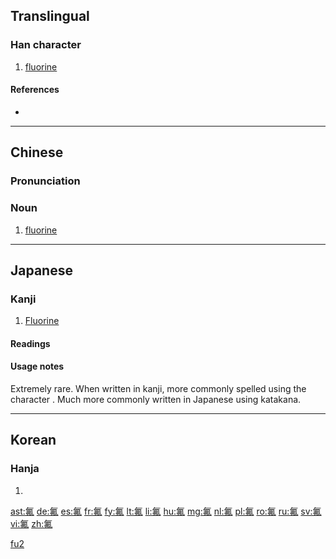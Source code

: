 ==Translingual==

===Han character===
{{Han char|rn=84|rad=气|as=05|sn=9|four=8051<sub>0</sub>|canj=人弓中中弓 (ONLLN)|ids=⿹[[气]][[弗]]}}

# [[fluorine]]

====References====
* {{Han ref|kx=0599.111|dkj=17058|hdz=32011.060|uh=6C1F|ud=27679|bh=AC74|bd=44148}}

----

==Chinese==
{{zh-forms}}

===Pronunciation===
{{zh-pron
|m=fú
|c=fat1
|mc=
|oc=
|ma=
|cat=n
}}

===Noun===
{{zh-noun|ts}}

# [[fluorine]]

[[Category:zh:Chemical elements|fu2]]

----

==Japanese==

===Kanji===
{{ja-kanji|grade=uc|rs=气05}}

# [[fluorine|Fluorine]]

====Readings====
{{ja-readings
|on=[[ふつ]] (futsu)
}}

====Usage notes====
Extremely rare.  When written in kanji, more commonly spelled using the character {{l|ja|弗}}.  Much more commonly written in Japanese using katakana.

----

==Korean==

===Hanja===
{{ko-hanja|hangeul=불|eumhun=|rv=bul|mr=pul|y=pul}}

# {{defn|lang=ko|sort=气05}}

[[ast:氟]]
[[de:氟]]
[[es:氟]]
[[fr:氟]]
[[fy:氟]]
[[lt:氟]]
[[li:氟]]
[[hu:氟]]
[[mg:氟]]
[[nl:氟]]
[[pl:氟]]
[[ro:氟]]
[[ru:氟]]
[[sv:氟]]
[[vi:氟]]
[[zh:氟]]
